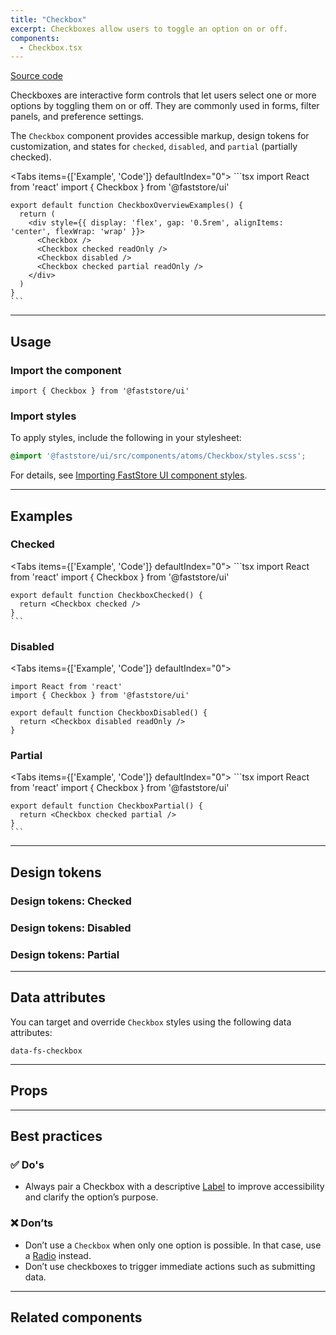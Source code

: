 ```yaml
---
title: "Checkbox"
excerpt: Checkboxes allow users to toggle an option on or off.
components:
  - Checkbox.tsx
---
```


[<i class="fa-brands fa-github"></i> Source code](https://github.com/vtex/faststore/tree/main/packages/components/src/atoms/Checkbox)

Checkboxes are interactive form controls that let users select one or more options by toggling them on or off. They are commonly used in forms, filter panels, and preference settings.

The `Checkbox` component provides accessible markup, design tokens for customization, and states for `checked`, `disabled`, and `partial` (partially checked).

<Tabs items={['Example', 'Code']} defaultIndex="0">
  <Tab>
    <OverviewSection>
      <Checkbox />
      <Checkbox checked readOnly />
      <Checkbox disabled />
      <Checkbox checked partial readOnly />
    </OverviewSection>
  </Tab>
  <Tab>
    ```tsx
    import React from 'react'
    import { Checkbox } from '@faststore/ui'

    export default function CheckboxOverviewExamples() {
      return (
        <div style={{ display: 'flex', gap: '0.5rem', alignItems: 'center', flexWrap: 'wrap' }}>
          <Checkbox />
          <Checkbox checked readOnly />
          <Checkbox disabled />
          <Checkbox checked partial readOnly />
        </div>
      )
    }
    ```
  </Tab>
</Tabs>

---

## Usage

### Import the component

```tsx
import { Checkbox } from '@faststore/ui'
```

### Import styles

To apply styles, include the following in your stylesheet:

```scss
@import '@faststore/ui/src/components/atoms/Checkbox/styles.scss';
```

For details, see [Importing FastStore UI component styles](https://developers.vtex.com/docs/guides/faststore/using-themes-importing-ui-components-styles).

---

## Examples

### Checked

<Tabs items={['Example', 'Code']} defaultIndex="0">
  <Tab>
    <OverviewSection>
      <Checkbox checked />
    </OverviewSection>
  </Tab>
  <Tab>
    ```tsx
    import React from 'react'
    import { Checkbox } from '@faststore/ui'
    
    export default function CheckboxChecked() {
      return <Checkbox checked />
    }
    ```
  </Tab>
</Tabs>

### Disabled

<Tabs items={['Example', 'Code']} defaultIndex="0">
  <Tab>
    <OverviewSection>
      <Checkbox disabled readOnly />
    </OverviewSection>
  </Tab>
  <Tab>
  ```tsx
  import React from 'react'
  import { Checkbox } from '@faststore/ui'
  
  export default function CheckboxDisabled() {
    return <Checkbox disabled readOnly />
  }
  ```
  </Tab>
</Tabs>

### Partial

<Tabs items={['Example', 'Code']} defaultIndex="0">
  <Tab>
    <OverviewSection>
      <Checkbox checked partial />
    </OverviewSection>
  </Tab>
  <Tab>
    ```tsx
    import React from 'react'
    import { Checkbox } from '@faststore/ui'
    
    export default function CheckboxPartial() {
      return <Checkbox checked partial />
    }
    ```
  </Tab>
</Tabs>

---

## Design tokens

<TokenTable>
  <TokenRow token="--fs-checkbox-width" value="1.25rem" />
  <TokenRow token="--fs-checkbox-height" value="var(--fs-checkbox-width)" />
  <TokenDivider />
  <TokenRow token="--fs-checkbox-border-width" value="var(--fs-border-width)" />
  <TokenRow
    token="--fs-checkbox-border-radius"
    value="var(--fs-border-radius)"
  />
  <TokenRow
    token="--fs-checkbox-border-color"
    value="var(--fs-border-color)"
    isColor
  />
  <TokenRow
    token="--fs-checkbox-border-color-hover"
    value="var(--fs-border-color-active)"
    isColor
  />
  <TokenDivider />
  <TokenRow
    token="--fs-checkbox-transition"
    value="border var(--fs-transition-timing) var(--fs-transition-function), background-color var(--fs-transition-timing) var(--fs-transition-function), box-shadow var(--fs-transition-timing) var(--fs-transition-function)"
  />
  <TokenDivider />
  <TokenRow
    token="--fs-checkbox-bkg-color-hover"
    value="var(--fs-color-primary-bkg-light)"
    isColor
  />
  <TokenRow
    token="--fs-checkbox-shadow-hover"
    value="0 0 0 var(--fs-checkbox-border-width) var(--fs-border-color-active)"
  />
</TokenTable>

### Design tokens: Checked

<TokenTable>
  <TokenRow
    token="--fs-checkbox-checked-bkg-color"
    value="var(--fs-color-primary-bkg)"
    isColor
  />
  <TokenRow
    token="--fs-checkbox-checked-bkg-color-hover"
    value="var(--fs-color-primary-bkg-hover)"
    isColor
  />
  <TokenRow
    token="--fs-checkbox-checked-border-color-hover"
    value="var(--fs-border-color-hover)"
    isColor
  />
  <TokenRow
    token="--fs-checkbox-checked-shadow-hover"
    value="0 0 0 var(--fs-checkbox-border-width)
          var(--fs-checkbox-checked-border-color-hover)"
  />
</TokenTable>

### Design tokens: Disabled

<TokenTable>
  <TokenRow
    token="--fs-checkbox-disabled-bkg-color"
    value="var(--fs-color-disabled-bkg)"
    isColor
  />
  <TokenRow
    token="--fs-checkbox-disabled-border-width"
    value="var(--fs-checkbox-border-width)"
  />
  <TokenRow
    token="--fs-checkbox-disabled-border-color"
    value="var(--fs-border-color-disabled)"
    isColor
  />
  <TokenRow
    token="--fs-checkbox-disabled-text-color"
    value="var(--fs-color-disabled-text)"
    isColor
  />
</TokenTable>

### Design tokens: Partial

<TokenTable>
  <TokenRow
    token="--fs-checkbox-partial-bkg-color"
    value="var(--fs-color-body-bkg)"
    isColor
  />
  <TokenRow
    token="--fs-checkbox-partial-border-width"
    value="var(--fs-checkbox-border-width)"
  />
  <TokenRow
    token="--fs-checkbox-partial-border-color"
    value="var(--fs-color-primary-bkg)"
    isColor
  />
  <TokenRow
    token="--fs-checkbox-partial-bkg-color-hover"
    value="var(--fs-color-primary-bkg-light)"
    isColor
  />
</TokenTable>

---

## Data attributes

You can target and override `Checkbox` styles using the following data attributes:

`data-fs-checkbox`

---

## Props

<ComponentPropsSection component="Checkbox" />

---

## Best practices

### ✅ Do's

- Always pair a Checkbox with a descriptive [Label](https://developers.vtex.com/docs/guides/faststore/atoms-label) to improve accessibility and clarify the option’s purpose.

### ❌ Don’ts

- Don’t use a `Checkbox` when only one option is possible. In that case, use a [Radio](https://developers.vtex.com/docs/guides/faststore/atoms-radio) instead.
- Don’t use checkboxes to trigger immediate actions such as submitting data.

---

## Related components

<SectionList>
  <SectionItem
    title="CheckboxField"
    description="`CheckboxField` wraps a `Checkbox` input and its corresponding `Label`."
    actionPath="/docs/guides/faststore/molecules-checkbox-field"
  >
    <CheckboxField label="CheckboxField" id="checkboxfield" checked readOnly />
  </SectionItem>
</SectionList>
